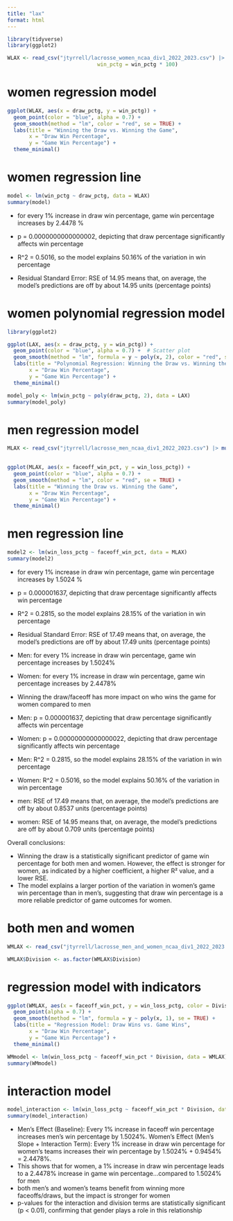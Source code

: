 ```yaml
---
title: "lax"
format: html
---
```

```r
library(tidyverse)
library(ggplot2)

WLAX <- read_csv("jtyrrell/lacrosse_women_ncaa_div1_2022_2023.csv") |> mutate(draw_pctg = draw_pctg * 100, 
                             win_pctg = win_pctg * 100)
```

# women regression model

```r
ggplot(WLAX, aes(x = draw_pctg, y = win_pctg)) +
  geom_point(color = "blue", alpha = 0.7) +
  geom_smooth(method = "lm", color = "red", se = TRUE) +
  labs(title = "Winning the Draw vs. Winning the Game",
       x = "Draw Win Percentage",
       y = "Game Win Percentage") +
  theme_minimal()
```

# women regression line
```r
model <- lm(win_pctg ~ draw_pctg, data = WLAX)
summary(model)
```

-  for every 1% increase in draw win percentage, game win percentage increases by 2.4478 %

- p = 0.0000000000000002, depicting that draw percentage significantly affects win percentage

- R^2 = 0.5016, so the model explains 50.16% of the variation in win percentage

- Residual Standard Error: 
 RSE of 14.95 means that, on average, the model's predictions are off by about 14.95 units (percentage points)


# women polynomial regression model
```r
library(ggplot2)

ggplot(LAX, aes(x = draw_pctg, y = win_pctg)) +
  geom_point(color = "blue", alpha = 0.7) +  # Scatter plot
  geom_smooth(method = "lm", formula = y ~ poly(x, 2), color = "red", se = TRUE) +
  labs(title = "Polynomial Regression: Winning the Draw vs. Winning the Game",
       x = "Draw Win Percentage",
       y = "Game Win Percentage") +
  theme_minimal()

```

```r
model_poly <- lm(win_pctg ~ poly(draw_pctg, 2), data = LAX)
summary(model_poly)
```

# men regression model
```r
MLAX <- read_csv("jtyrrell/lacrosse_men_ncaa_div1_2022_2023.csv") |> mutate(faceoff_win_pct = faceoff_win_pct * 100,
                                                                          win_loss_pctg = win_loss_pctg * 100)

```

```r
ggplot(MLAX, aes(x = faceoff_win_pct, y = win_loss_pctg)) +
  geom_point(color = "blue", alpha = 0.7) +
  geom_smooth(method = "lm", color = "red", se = TRUE) +
  labs(title = "Winning the Draw vs. Winning the Game",
       x = "Draw Win Percentage",
       y = "Game Win Percentage") +
  theme_minimal()
```
# men regression line
```r
model2 <- lm(win_loss_pctg ~ faceoff_win_pct, data = MLAX)
summary(model2)
```

-  for every 1% increase in draw win percentage, game win percentage increases by 1.5024 %

- p = 0.000001637, depicting that draw percentage significantly affects win percentage

- R^2 = 0.2815, so the model explains 28.15% of the variation in win percentage

- Residual Standard Error:
 RSE of 17.49 means that, on average, the model's predictions are off by about 17.49 units (percentage points)



- Men: for every 1% increase in draw win percentage, game win percentage increases by 1.5024%
- Women: for every 1% increase in draw win percentage, game win percentage increases by 2.4478%
- Winning the draw/faceoff has more impact on who wins the game for women compared to men


- Men: p = 0.000001637, depicting that draw percentage significantly affects win percentage
- Women: p = 0.00000000000000022, depicting that draw percentage significantly affects win percentage

- Men: R^2 = 0.2815, so the model explains 28.15% of the variation in win percentage
- Women: R^2 = 0.5016, so the model explains 50.16% of the variation in win percentage

- men:  RSE of 17.49 means that, on average, the model's predictions are off by about 0.8537 units (percentage points)
- women: RSE of 14.95 means that, on average, the model's predictions are off by about 0.709 units (percentage points)

Overall conclusions: 

- Winning the draw is a statistically significant predictor of game win percentage for both men and women. However, the effect is stronger for women, as indicated by a higher coefficient, a higher R² value, and a lower RSE.
- The model explains a larger portion of the variation in women's game win percentage than in men's, suggesting that draw win percentage is a more reliable predictor of game outcomes for women.


# both men and women

```r
WMLAX <- read_csv("jtyrrell/lacrosse_men_and_women_ncaa_div1_2022_2023.csv") |> mutate(faceoff_win_pct = faceoff_win_pct * 100,                                                              win_loss_pctg = win_loss_pctg * 100)

WMLAX$Division <- as.factor(WMLAX$Division)
```

# regression model with indicators
```r
ggplot(WMLAX, aes(x = faceoff_win_pct, y = win_loss_pctg, color = Division)) +
  geom_point(alpha = 0.7) +  
  geom_smooth(method = "lm", formula = y ~ poly(x, 1), se = TRUE) +  
  labs(title = "Regression Model: Draw Wins vs. Game Wins",
       x = "Draw Win Percentage",
       y = "Game Win Percentage") +
  theme_minimal()
```

```r
WMmodel <- lm(win_loss_pctg ~ faceoff_win_pct * Division, data = WMLAX)
summary(WMmodel)
```
# interaction model

```r
model_interaction <- lm(win_loss_pctg ~ faceoff_win_pct * Division, data = WMLAX)
summary(model_interaction)
```

- Men’s Effect (Baseline): Every 1% increase in faceoff win percentage increases men’s win percentage by 1.5024%.
Women’s Effect (Men’s Slope + Interaction Term): Every 1% increase in draw win percentage for women’s teams increases their win percentage by 1.5024% + 0.9454% = 2.4478%.
- This shows that for women, a 1% increase in draw win percentage leads to a 2.4478% increase in game win percentage...compared to 1.5024% for men
- both men’s and women’s teams benefit from winning more faceoffs/draws, but the impact is stronger for women
- p-values for the interaction and division terms are statistically significant (p < 0.01), confirming that gender plays a role in this relationship



